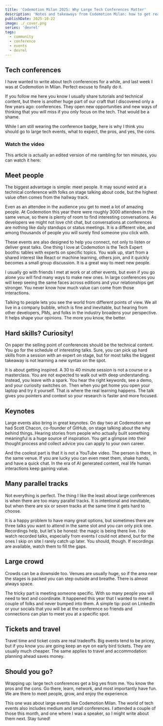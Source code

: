 ```yaml
---
title: 'Codemotion Milan 2025: Why Large Tech Conferences Matter'
description: 'Notes and takeaways from Codemotion Milan: how to get real value from big events, a few tradeoffs, and why you should go.'
publishDate: 2025-10-22
image: ./_cover.png
series: 'devrel'
tags:
  - community
  - conference
  - events
  - devrel
---
```



## Tech conferences

I have wanted to write about tech conferences for a while, and last week I was at Codemotion in Milan. Perfect excuse to finally do it.

If you follow me here you know I usually share tutorials and technical content, but there is another huge part of our craft that I discovered only a few years ago: conferences. They open new opportunities and new ways of thinking that you will miss if you only focus on the tech. That would be a shame.

While I am still wearing the conference badge, here is why I think you should go to large tech events, what to expect, the pros, and yes, the cons.

### Watch the video

This article is actually an edited version of me rambling for ten minutes, you can watch it here:

<YouTube id="Xmqzx2qX6Eg" />

## Meet people

The biggest advantage is simple: meet people. It may sound weird at a technical conference with folks on stage talking about code, but the highest value often comes from the hallway track.

Even as an attendee in the audience you get to meet a lot of amazing people. At Codemotion this year there were roughly 3000 attendees in the same venue, so there is plenty of room to find interesting conversations. As developers we might not love chit chat, but conversations at conferences are nothing like daily standups or status meetings. It is a different vibe, and among thousands of people you will surely find someone you click with.

These events are also designed to help you connect, not only to listen or deliver great talks. One thing I love at Codemotion is the Tech Expert booths: tables with experts on specific topics. You walk up, start from a shared interest like React or machine learning, others join, and it quickly becomes a small group discussion. It is a great way to meet new people.

I usually go with friends I met at work or at other events, but even if you go alone you will find many ways to make new ones. In large conferences you will keep seeing the same faces across editions and your relationships get stronger. You never know how much value can come from those interactions.

Talking to people lets you see the world from different points of view. We all live in a company bubble, which is fine and inevitable, but hearing from other developers, PMs, and folks in the industry broadens your perspective. It helps shape your opinions. The more you know, the better.

## Hard skills? Curiosity!

On paper the selling point of conferences should be the technical content. You go for the schedule of interesting talks. Sure, you can pick up hard skills from a session with an expert on stage, but for most talks the biggest takeaway is not learning a new syntax on the spot.

It is about getting inspired. A 30 to 40 minute session is not a course or a masterclass. You are not expected to walk out with deep understanding. Instead, you leave with a spark. You hear the right keywords, see a demo, and your curiosity switches on. Then when you get home you open your laptop and try it yourself. That is where the real learning happens. The talk gives you pointers and context so your research is faster and more focused.

## Keynotes

Large events also bring in great keynotes. On day two at Codemotion we had Scott Chacon, co-founder of GitHub, on stage talking about the why behind things. Hearing stories from people who actually built something meaningful is a huge source of inspiration. You get a glimpse into their thought process and collect advice you can apply to your own career.

And the coolest part is that it is not a YouTube video. The person is there, in the same venue. If you are lucky you can even meet them, shake hands, and have a quick chat. In the era of AI generated content, real life human interactions keep gaining value.

## Many parallel tracks

Not everything is perfect. The thing I like the least about large conferences is when there are too many parallel tracks. It is intentional and inevitable, but when there are six or seven tracks at the same time it gets hard to choose.

It is a happy problem to have many great options, but sometimes there are three talks you want to attend in the same slot and you can only pick one. Recordings help, but let's be honest: the magic is being there live. I do watch recorded talks, especially from events I could not attend, but for the ones I skip on site I rarely catch up later. You should, though. If recordings are available, watch them to fill the gaps.

## Large crowd

Crowds can be a downside too. Venues are usually huge, so if the area near the stages is packed you can step outside and breathe. There is almost always space.

The tricky part is meeting someone specific. With so many people you will need to text and coordinate. It happened this year that I wanted to meet a couple of folks and never bumped into them. A simple tip: post on LinkedIn or your socials that you will be at the conference so friends and connections can plan to meet you at a specific spot.

## Tickets and travel

Travel time and ticket costs are real tradeoffs. Big events tend to be pricey, but if you know you are going keep an eye on early bird tickets. They are usually much cheaper. The same applies to travel and accommodation: planning ahead saves money.

## Should you go?

Wrapping up: large tech conferences get a big yes from me. You know the pros and the cons. Go there, learn, network, and most importantly have fun. We are there to meet people, grow, and enjoy the experience.

This one was about large events like Codemotion Milan. The world of tech events also includes medium and small conferences. I attended a couple of those this month, and one where I was a speaker, so I might write about them next. Stay tuned!
